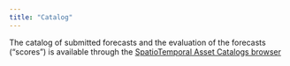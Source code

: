 ```yaml
---
title: "Catalog"
---
```



The catalog of submitted forecasts and the evaluation of the forecasts ("scores") is available through the [SpatioTemporal Asset Catalogs browser](https://radiantearth.github.io/stac-browser/#/external/raw.githubusercontent.com/eco4cast/tern4cast/main/stac/catalog.json)
